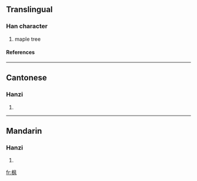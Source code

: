 {{see|楓}}

==Translingual==
===Han character===
{{Han char|rn=75|rad=木|as=04|sn=8|four=|canj=木竹弓大 (DHNK)}}
# maple tree
====References====
{{Han ref|kx=0517.011|hdz=21173.130|uh=67AB|ud=26539}}

----
==Cantonese==
===Hanzi===
{{yue-hanzi|jyut=|y=fung1}}
# {{defn|Cantonese}}

----
==Mandarin==
===Hanzi===
{{cmn-hanzi|tra=楓|pin=[[fēng]] ([[feng1]]), [[sì]] ([[si4]]), [[tái]] ([[tai2]])|wg=feng<sup>1</sup>, ssu<sup>4</sup>, t'ai<sup>2</sup>}}
# {{defn|Mandarin}}

[[fr:枫]]